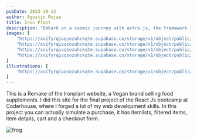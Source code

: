 ```yaml
---
pubDate: 2023-10-12
author: Agustin Rojas
title: Iron Plant
description: "Embark on a cosmic journey with astro.js, the framework that makes interstellar development a breeze. Pair it with Tailwind CSS for a design that's out of this world"
images: [
    "https://xvifyrqivqsozuhckqte.supabase.co/storage/v1/object/public/Images/iron-plant/ironplant1.png",
    "https://xvifyrqivqsozuhckqte.supabase.co/storage/v1/object/public/Images/iron-plant/ironplant2.png?t=2024-07-07T06%3A44%3A33.498Z",
    "https://xvifyrqivqsozuhckqte.supabase.co/storage/v1/object/public/Images/iron-plant/ironplant3mobile.png?t=2024-07-07T06%3A44%3A41.822Z",
    "https://xvifyrqivqsozuhckqte.supabase.co/storage/v1/object/public/Images/iron-plant/ironplant4mobile.png?t=2024-07-07T06%3A44%3A49.379Z"
]
illustrations: [
    "https://xvifyrqivqsozuhckqte.supabase.co/storage/v1/object/public/Images/iron-plant/rana2.png?t=2024-07-17T01%3A30%3A16.919Z"
]
---
```



<ProjectImages client:only images={frontmatter.images}/>
    
This is a Remake of the Ironplant website, a Vegan brand selling food supplements. I did this site for the final project of the React Js bootcamp at Coderhouse, where I forged a lot of my web development skills. In this project you can actually simulate a purchase, it has itemlists, filtered items, item details, cart and a checkout form.

<div className='w-[240px] mx-auto'>
<Image src={frontmatter.illustrations[0]} alt='frog' height={240} width={240}/>
</div>